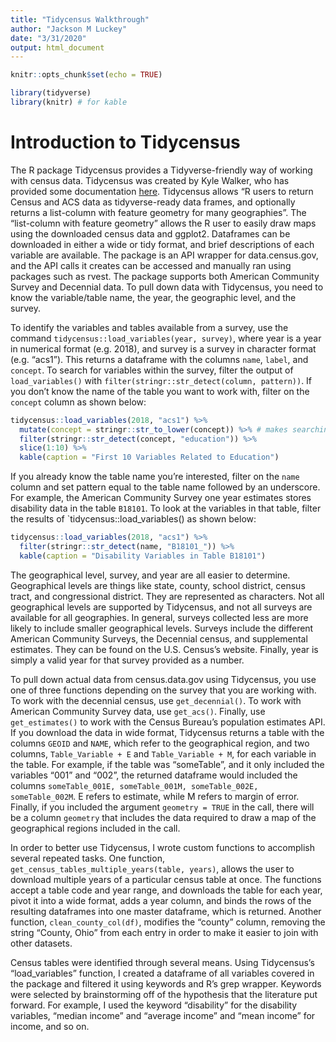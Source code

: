 ```yaml
---
title: "Tidycensus Walkthrough"
author: "Jackson M Luckey"
date: "3/31/2020"
output: html_document
---
```


```r
knitr::opts_chunk$set(echo = TRUE)
```

```r
library(tidyverse)
library(knitr) # for kable
```

# Introduction to Tidycensus

The R package Tidycensus provides a Tidyverse-friendly way of working with census data. Tidycensus was created by Kyle Walker, who has provided some documentation [here](https://walkerke.github.io/tidycensus/articles/basic-usage.html). Tidycensus allows "R users to return Census and ACS data as tidyverse-ready data frames, and optionally returns a list-column with feature geometry for many geographies". The "list-column with feature geometry" allows the R user to easily draw maps using the downloaded census data and ggplot2. Dataframes can be downloaded in either a wide or tidy format, and brief descriptions of each variable are available. The package is an API wrapper for data.census.gov, and the API calls it creates can be accessed and manually ran using packages such as rvest. The package supports both American Community Survey and Decennial data. To pull down data with Tidycensus, you need to know the variable/table name, the year, the geographic level, and the survey.

 To identify the variables and tables available from a survey, use the command `tidycensus::load_variables(year, survey)`, where year is a year in numerical format (e.g. 2018), and survey is a survey in character format (e.g. "acs1"). This returns a dataframe with the columns `name`, `label`, and `concept`. To search for variables within the survey, filter the output of `load_variables()` with `filter(stringr::str_detect(column, pattern))`. If you don't know the name of the table you want to work with, filter on the `concept` column as shown below:
 
```r
tidycensus::load_variables(2018, "acs1") %>%
  mutate(concept = stringr::str_to_lower(concept)) %>% # makes searching case insensitive
  filter(stringr::str_detect(concept, "education")) %>%
  slice(1:10) %>%
  kable(caption = "First 10 Variables Related to Education")
```

If you already know the table name you're interested, filter on the `name` column and set pattern equal to the table name followed by an underscore. For example, the American Community Survey one year estimates stores disability data in the table `B18101`. To look at the variables in that table, filter the results of `tidycensus::load_variables() as shown below:

```r
tidycensus::load_variables(2018, "acs1") %>%
  filter(stringr::str_detect(name, "B18101_")) %>%
  kable(caption = "Disability Variables in Table B18101")
```
 
The geographical level, survey, and year are all easier to determine. Geographical levels are things like state, county, school district, census tract, and congressional district. They are represented as characters. Not all geographical levels are supported by Tidycensus, and not all surveys are available for all geographies. In general, surveys collected less are more likely to include smaller geographical levels. Surveys include the different American Community Surveys, the Decennial census, and supplemental estimates. They can be found on the U.S. Census's website. Finally, year is simply a valid year for that survey provided as a number.

To pull down actual data from census.data.gov using Tidycensus, you use one of three functions depending on the survey that you are working with. To work with the decennial census, use `get_decennial()`. To work with American Community Survey data, use `get_acs()`. Finally, use `get_estimates()` to work with the Census Bureau's population estimates API. If you download the data in wide format, Tidycensus returns a table with the columns `GEOID` and `NAME`, which refer to the geographical region, and two columns, `Table_Variable + E` and `Table_Variable + M`, for each variable in the table. For example, if the table was "someTable", and it only included the variables "001" and "002", the returned dataframe would included the columns `someTable_001E, someTable_001M, someTable_002E, someTable_002M`. E refers to estimate, while M refers to margin of error. Finally, if you included the argument `geometry = TRUE` in the call, there will be a column `geometry` that includes the data required to draw a map of the geographical regions included in the call.

In order to better use Tidycensus, I wrote custom functions to accomplish several repeated tasks. One function, `get_census_tables_multiple_years(table, years)`, allows the user to download multiple years of a particular census table at once. The functions accept a table code and year range, and downloads the table for each year, pivot it into a wide format, adds a year column, and binds the rows of the resulting dataframes into one master dataframe, which is returned. Another function, `clean_county_col(df)`, modifies the "county" column, removing the string "County, Ohio" from each entry in order to make it easier to join with other datasets.

Census tables were identified through several means. Using Tidycensus's "load_variables" function, I created a dataframe of all variables covered in the package and filtered it using keywords and R's grep wrapper. Keywords were selected by brainstorming off of the hypothesis that the literature put forward. For example, I used the keyword "disability" for the disability variables, "median income" and "average income" and "mean income" for income, and so on.